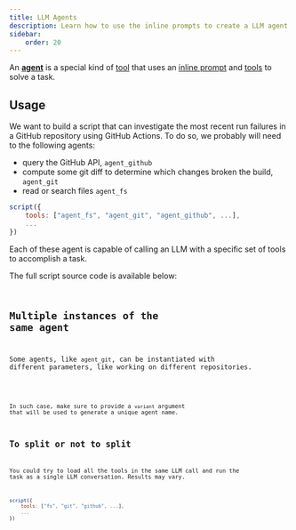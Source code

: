```yaml
---
title: LLM Agents
description: Learn how to use the inline prompts to create a LLM agent.
sidebar:
    order: 20
---
```



An **[agent](/genaiscript/reference/scripts/agents)** is a special kind of [tool](/genaiscript/reference/scripts/tools) that
uses an [inline prompt](/genaiscript/reference/scripts/inline-prompts) and [tools](/genaiscript/reference/scripts/tools) to solve a task.

## Usage

We want to build a script that can investigate the most recent run failures in a GitHub repository using GitHub Actions.
To do so, we probably will need to the following agents:

- query the GitHub API, `agent_github`
- compute some git diff to determine which changes broken the build, `agent_git`
- read or search files `agent_fs`

```js wrap title="github-investigator.genai.mts"
script({
    tools: ["agent_fs", "agent_git", "agent_github", ...],
    ...
})
```

Each of these agent is capable of calling an LLM with a specific set of tools to accomplish a task.

The full script source code is available below:

<Code
    code={source}
    wrap={true}
    lang="js"
    title="github-investigator.genai.mts"
/>

## Multiple instances of the same agent

Some agents, like `agent_git`, can be instantiated with different parameters, like working on different repositories.

<Code code={sourceMulti} wrap={true} lang="js" title="multi-agents.genai.mts" />

In such case, make sure to provide a `variant` argument that will be used to generate a unique agent name.

## To split or not to split

You could try to load all the tools in the same LLM call and run the task as a single LLM conversation.
Results may vary.

```js wrap title="github-investigator.genai.mts"
script({
    tools: ["fs", "git", "github", ...],
    ...
})
```
